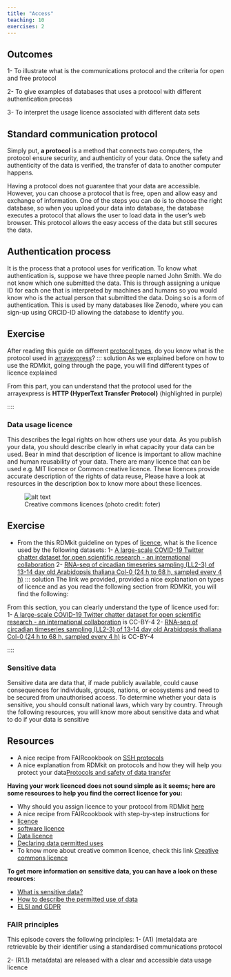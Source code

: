 ```yaml
---
title: "Access"
teaching: 10
exercises: 2
---
```


::: callout
## Outcomes

1- To illustrate what is the communications protocol and the criteria for open and free protocol

2- To give examples of  databases that uses a protocol with   different  authentication process 

3- To interpret the usage licence associated with different data sets
:::

## Standard communication protocol
Simply put, **a protocol** is a method that connects two computers, the protocol ensure security, and authenticity of your data. Once the safety and authenticity of the data is verified, the transfer of data to another computer happens.

Having a protocol does not guarantee that your data are accessible. However, you can choose a protocol that is free, open and allow easy and exchange of information. One of the steps you can do is to choose the right database, so when you upload your data into database, the database executes a protocol that allows the user to  load data in the user’s web browser. This protocol allows the easy access of the data but still secures the data. 

## Authentication process
It is the process that a protocol uses for verification. To know what authentication is, suppose we have three people named John Smith. We do not know which one submitted the data. This is through assigning a unique ID for each one that is interpreted by machines and humans so you would know who is the actual person that submitted the data. Doing so is a form of authentication. This is used by many databases like Zenodo, where you can sign-up using ORCID-ID allowing the database to identify you.

:::: challenge
## Exercise
After reading this guide on different [protocol types](https://rdmkit.elixir-europe.org/data_transfer.html#how-do-you-transfer-large-data-files), do you know what is the protocol used in [arrayexpress](https://www.ebi.ac.uk/biostudies/arrayexpress)?
::: solution
As we explained before on how to use the RDMkit, going through the page, you will find different types of licence explained

From this part, you can understand that the protocol used for the arrayexpress is **HTTP (HyperText Transfer Protocol)** (highlighted in purple)
:::
::::

### Data usage licence
This describes the legal rights on how others use your data. As you publish your data, you should describe clearly in what capacity your data can be used. Bear in mind that description of licence is important to allow machine and human reusability of your data. There are many licence that can be used e.g. MIT licence or Common creative licence. These licences provide accurate description of the rights of data reuse, Please have a look at resources in the description box to know more about these licences. 

![Creative commons licences (photo credit: foter)](fig/cc.jpg){alt='alt text'}


:::: challenge
## Exercise
- From the this RDMkit guideline on types of [licence](https://rdmkit.elixir-europe.org/licensing), what is the licence used by the following datasets:
1- [A large-scale COVID-19 Twitter chatter dataset for open scientific research - an international collaboration](https://zenodo.org/record/7368547#.Y4TjT3bP02w)
2- [RNA-seq of circadian timeseries sampling (LL2-3) of 13-14 day old Arabidopsis thaliana Col-0 (24 h to 68 h, sampled every 4 h)](https://www.ebi.ac.uk/biostudies/arrayexpress/studies/E-MTAB-7933)
::: solution
The link we provided, provided a nice explanation on types of licence and as you read the following section from RDMKit, you will find the following:

From this section, you can clearly understand the type of licence used for:
1- [A large-scale COVID-19 Twitter chatter dataset for open scientific research - an international collaboration](https://zenodo.org/record/7368547#.Y4TjT3bP02w) is CC-BY-4
2- [RNA-seq of circadian timeseries sampling (LL2-3) of 13-14 day old Arabidopsis thaliana Col-0 (24 h to 68 h, sampled every 4 h)](https://www.ebi.ac.uk/biostudies/arrayexpress/studies/E-MTAB-7933) is CC-BY-4
:::
::::

### Sensitive data 
Sensitive data are data that, if made publicly available, could cause consequences for individuals, groups, nations, or ecosystems and need to be secured from unauthorised access. To determine whether your data is sensitive, you should consult national laws, which vary by country.
Through the following resources, you will know more about sensitive data and what to do if your data is  sensitive

::: callout
## Resources
- A nice recipe from FAIRcookbook on [SSH protocols](https://faircookbook.elixir-europe.org/content/recipes/accessibility/sftp.html)
- A nice explanation from RDMkit on protocols and how they will help you protect your data[Protocols and safety of data transfer](https://rdmkit.elixir-europe.org/data_transfer.html)

**Having your work licenced does not sound simple as it seems; here are some resources to help you find the correct licence for you:**

- Why should you assign licence to your protocol from RDMkit [here](https://rdmkit.elixir-europe.org/licensing)
- A nice recipe from FAIRcookbook with step-by-step instructions for 
- [licence](https://faircookbook.elixir-europe.org/content/recipes/reusability/ATI-licensing.html)
- [software licence](https://faircookbook.elixir-europe.org/content/recipes/reusability/ATI_licensing_software.html)
- [Data licence](https://faircookbook.elixir-europe.org/content/recipes/reusability/ATI_licensing_data.html)
- [Declaring data permitted uses](https://faircookbook.elixir-europe.org/content/recipes/reusability/expressing-data-use.html)
- To know more about creative common licence, check this link [Creative commons licence](https://creativecommons.org/choose/)

**To get more information on sensitive data, you can have a look on these reources:**

- [What is sensitive data?](https://rdmkit.elixir-europe.org/sensitive_data)
- [How to describe the permitted use of data](https://faircookbook.elixir-europe.org/content/recipes/reusability/expressing-data-use.html#)
- [ELSI and GDPR](https://scilifelab-data-guidelines.readthedocs.io/en/latest/docs/general/sensitive_data.html)
:::

::: checklist
### FAIR principles
This episode covers the following principles:
1- (A1) (meta)data are retrievable by their identifier using a standardised communications protocol

2- (R1.1)	meta(data) are released with a clear and accessible data usage licence
:::
